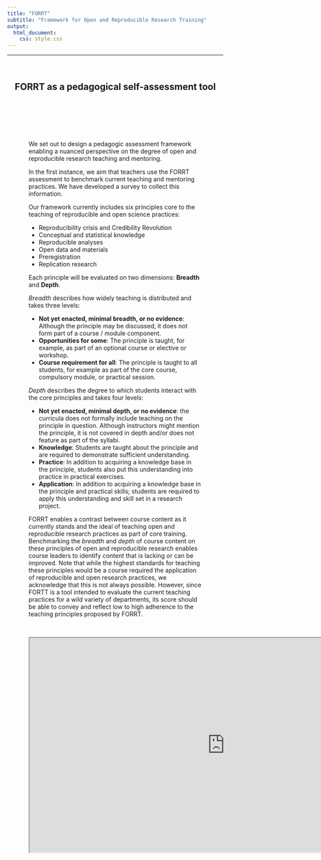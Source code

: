 ```yaml
---
title: "FORRT"
subtitle: "Framework for Open and Reproducible Research Training"
output: 
  html_document:
    css: style.css
---
```


***

<br>

<center>

## FORRT as a pedagogical self-assessment tool

</center>

<div id="section" class="section level2 tabset tabset-fade" style="padding:50px">

<br>

We set out to design a pedagogic assessment framework enabling a nuanced perspective on the degree of open and reproducible research teaching and mentoring. 

In the first instance, we aim that teachers use the FORRT assessment to benchmark current teaching and mentoring practices. We have developed a survey to collect this information.


Our framework currently includes six principles core to the teaching of reproducible and open science practices:

* Reproducibility crisis and Credibility Revolution
* Conceptual and statistical knowledge
* Reproducible analyses
* Open data and materials
* Preregistration
* Replication research

Each principle will be evaluated on two dimensions: **Breadth** and **Depth**.

*Breadth* describes how widely teaching is distributed and takes three levels:

* **Not yet enacted, minimal breadth, or no evidence**: Although the principle may be discussed, it does not form part of a course / module component.
* **Opportunities for some**: The principle is taught, for example, as part of an optional course or elective or workshop.
* **Course requirement for all**: The principle is taught to all students, for example as part of the core course, compulsory module, or practical session.

*Depth* describes the degree to which students interact with the core principles and takes four levels:

* **Not yet enacted, minimal depth, or no evidence**: the curricula does not formally include teaching on the principle in question. Although instructors might mention the principle, it is not covered in depth and/or does not feature as part of the syllabi. 
* **Knowledge**: Students are taught about the principle and are required to demonstrate sufficient understanding.
* **Practice**: In addition to acquiring a knowledge base in the principle, students also put this understanding into practice in practical exercises.
* **Application**: In addition to acquiring a knowledge base in the principle and practical skills; students are required to apply this understanding and skill set in a research project.


FORRT enables a contrast between course content as it currently stands and the ideal of teaching open and reproducible research practices as part of core training. Benchmarking the *breadth* and *depth* of course content on these principles of open and reproducible research enables course leaders to identify content that is lacking or can be improved. Note that while the highest standards for teaching these principles would be a course required the application of reproducible and open research practices, we acknowledge that this is not always possible. However, since FORTT is a tool intended to evaluate the current teaching practices for a wild variety of departments, its score should be able to convey and reflect low to high adherence to the teaching principles proposed by FORRT.



<br>

<iframe src="https://docs.google.com/spreadsheets/d/e/2PACX-1vTrmqPt1v15WBTsmv6ysgoAG_THb152o8z7g1-c_gkA8cNUguzPrC7D69TMDxLeYcNoZxccUqap04UD/pubhtml" width="910" height="500"></iframe>

<br>
